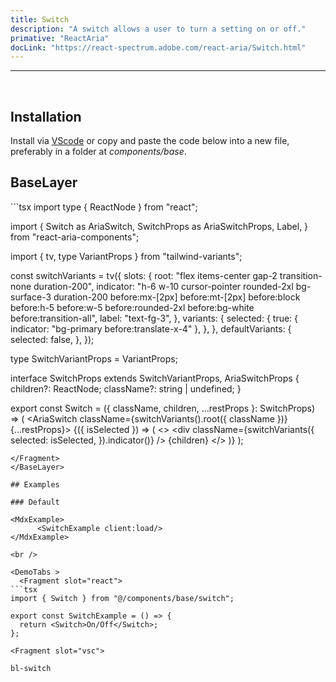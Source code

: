 ```yaml
---
title: Switch
description: "A switch allows a user to turn a setting on or off."
primative: "ReactAria"
docLink: "https://react-spectrum.adobe.com/react-aria/Switch.html"
---
```


---




<MdxExample>
      <SwitchExample client:load/>
</MdxExample>

<br />


## Installation

Install via [VScode](/docs/getting-started/vsc) or copy and paste the code below into a new file, preferably in a folder at _components/base_.

## BaseLayer 

<BaseLayer>
<Fragment slot="contentSlot">
```tsx
import type { ReactNode } from "react";

import {
  Switch as AriaSwitch,
  SwitchProps as AriaSwitchProps,
  Label,
} from "react-aria-components";

import { tv, type VariantProps } from "tailwind-variants";

const switchVariants = tv({
  slots: {
    root: "flex items-center gap-2 transition-none duration-200",
    indicator:
      "h-6 w-10 cursor-pointer rounded-2xl bg-surface-3 duration-200 before:mx-[2px] before:mt-[2px] before:block before:h-5 before:w-5 before:rounded-2xl before:bg-white before:transition-all",
    label: "text-fg-3",
  },
  variants: {
    selected: {
      true: { indicator: "bg-primary before:translate-x-4" },
    },
  },
  defaultVariants: {
    selected: false,
  },
});

type SwitchVariantProps = VariantProps<typeof switchVariants>;

interface SwitchProps extends SwitchVariantProps, AriaSwitchProps {
  children?: ReactNode;
  className?: string | undefined;
}

export const Switch = ({ className, children, ...restProps }: SwitchProps) => (
  <AriaSwitch className={switchVariants().root({ className })} {...restProps}>
    {({ isSelected }) => (
      <>
        <div
          className={switchVariants({
            selected: isSelected,
          }).indicator()}
        />
        <Label className={switchVariants().label()}> {children}</Label>
      </>
    )}
  </AriaSwitch>
);

```
</Fragment>
</BaseLayer>

## Examples 

### Default

<MdxExample>
      <SwitchExample client:load/>
</MdxExample>

<br />

<DemoTabs >
  <Fragment slot="react">
```tsx
import { Switch } from "@/components/base/switch";

export const SwitchExample = () => {
  return <Switch>On/Off</Switch>;
};

```
  </Fragment>

    <Fragment slot="vsc">
```bash
bl-switch
```
  </Fragment>
</DemoTabs>
